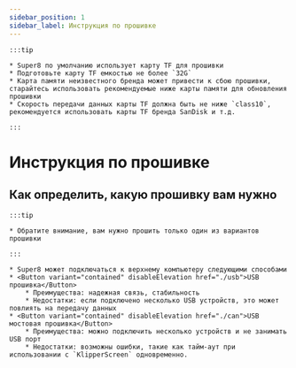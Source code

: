 ```yaml
---
sidebar_position: 1
sidebar_label: Инструкция по прошивке
---
```







    :::tip

    * Super8 по умолчанию использует карту TF для прошивки
    * Подготовьте карту TF емкостью не более `32G`
    * Карта памяти неизвестного бренда может привести к сбою прошивки, старайтесь использовать рекомендуемые ниже карты памяти для обновления прошивки
    * Скорость передачи данных карты TF должна быть не ниже `class10`, рекомендуется использовать карты TF бренда SanDisk и т.д.

    :::

# Инструкция по прошивке


## Как определить, какую прошивку вам нужно

    :::tip

    * Обратите внимание, вам нужно прошить только один из вариантов прошивки

    :::
    
    * Super8 может подключаться к верхнему компьютеру следующими способами
    * <Button variant="contained" disableElevation href="./usb">USB прошивка</Button>
        * Преимущества: надежная связь, стабильность
        * Недостатки: если подключено несколько USB устройств, это может повлиять на передачу данных
    * <Button variant="contained" disableElevation href="./can">USB мостовая прошивка</Button>
        * Преимущества: можно подключить несколько устройств и не занимать USB порт
        * Недостатки: возможны ошибки, такие как тайм-аут при использовании с `KlipperScreen` одновременно.